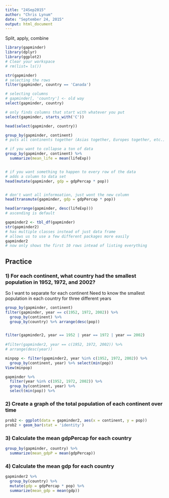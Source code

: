 ```yaml
---
title: "24Sep2015"
author: "Chris Lynum"
date: "September 24, 2015"
output: html_document
---
```


Split, apply, combine

```r
library(gapminder)
library(dplyr)
library(ggplot2)
# Clear your workspace
# rm(list= ls())
```



```r
str(gapminder)
# selecting the rows
filter(gapminder, country == 'Canada')

# selecting columns
# gapminder[, 'country'] <- old way
select(gapminder, country)

# only finds columns that start with whatever you put
select(gapminder, starts_with('C'))

head(select(gapminder, country))
```


```r
group_by(gapminder, continent)
# puts all continents together (Asias together, Europes together, etc.)

# if you want to collapse a ton of data
group_by(gapminder, continent) %>%
  summarize(mean_life = mean(lifeExp))


# if you want something to happen to every row of the data
# adds a column to data set
head(mutate(gapminder, gdp = gdpPercap * pop)) 


# don't want all informoation, just wont the new column
head(transmute(gapminder, gdp = gdpPercap * pop))
```


```r
head(arrange(gapminder, desc(lifeExp)))
# ascending is default
```

```r
gapminder2 <- tbl_df(gapminder)
str(gapminder2)
# has multiple classes instead of just data frame
# allows us to use a few different packages more easily
gapminder2
# now only shows the first 10 rows intead of listing everything
```


## Practice

### 1) For each continent, what country had the smallest population in 1952, 1972, and 2002?

So I want to separate for each continent
Need to know the smallest population in each country
for three different years
```r
group_by(gapminder, continent)
filter(gapminder, year == c(1952, 1972, 2002)) %>% 
  group_by(continent) %>%
  group_by(country) %>% arrange(desc(pop))


filter(gapminder2, year == 1952 | year == 1972 | year == 2002)
  
#filter(gapminder2, year == c(1952, 1972, 2002)) %>%
# arrange(desc(year))

minpop <- filter(gapminder2, year %in% c(1952, 1972, 2002)) %>%
  group_by(continent, year) %>% select(min(pop)) 
View(minpop)

gapminder %>%
  filter(year %in% c(1952, 1972, 2002)) %>%
  group_by(continent, year) %>%
  select(min(pop)) %>%

```

### 2) Create a graph of the total population of each continent over time
```r
prob2 <- ggplot(data = gapminder2, aes(x = continent, y = pop))
prob2 + geom_bar(stat = 'identity')
```


### 3) Calculate the mean gdpPercap for each country

```r
group_by(gapminder, country) %>% 
  summarize(mean_gdpP = mean(gdpPercap))

```

### 4) Calculate the mean gdp for each country

```r
gapminder2 %>%
  group_by(country) %>%
  mutate(gdp = gdpPercap * pop) %>%
  summarize(mean_gdp = mean(gdp))


```

